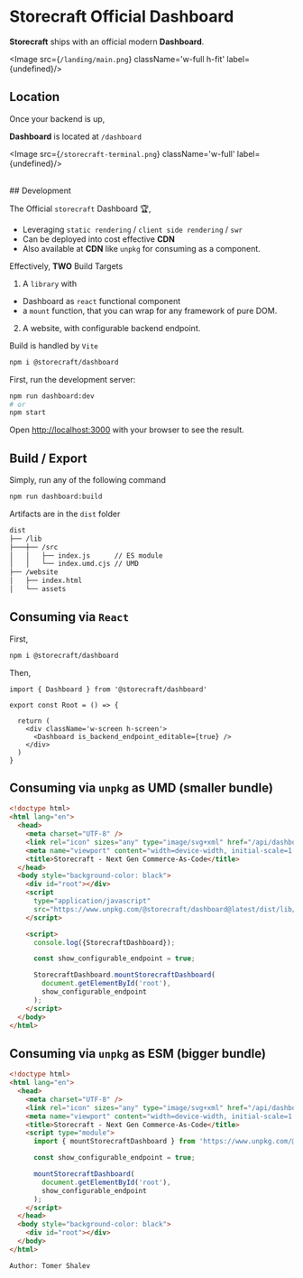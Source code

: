 # **Storecraft** Official Dashboard

**Storecraft** ships with an official modern **Dashboard**.

<Image src={`/landing/main.png`} className='w-full h-fit' 
       label={undefined}/>


## Location

Once your backend is up, 

**Dashboard** is located at `/dashboard`

<Image src={`/storecraft-terminal.png`} className='w-full' 
       label={undefined}/>

<br/>       
## Development

The Official `storecraft` Dashboard 🏆,

- Leveraging `static rendering` / `client side rendering` / `swr`
- Can be deployed into cost effective **CDN**
- Also available at **CDN** like `unpkg` for consuming as a component.

Effectively, **TWO** Build Targets
1. A `library` with
  - Dashboard as `react` functional component
  - a `mount` function, that you can wrap for any framework of pure DOM.
2. A website, with configurable backend endpoint.

Build is handled by `Vite`

```bash
npm i @storecraft/dashboard
```


First, run the development server:

```bash
npm run dashboard:dev
# or
npm start
```

Open [http://localhost:3000](http://localhost:3000) with your browser to see the result.

## Build / Export

Simply, run any of the following command

```bash
npm run dashboard:build
```

Artifacts are in the `dist` folder
```txt
dist
├── /lib
├───┼── /src
│   │   ├── index.js      // ES module
│   │   └── index.umd.cjs // UMD
├── /website
│   ├── index.html
│   └── assets

```

## Consuming via `React`

First,

```bash
npm i @storecraft/dashboard
```

Then, 

```tsx
import { Dashboard } from '@storecraft/dashboard'

export const Root = () => {

  return (
    <div className='w-screen h-screen'>
      <Dashboard is_backend_endpoint_editable={true} />
    </div>
  )
} 

```

## Consuming via `unpkg` as **UMD** (smaller bundle)

```html
<!doctype html>
<html lang="en">
  <head>
    <meta charset="UTF-8" />
    <link rel="icon" sizes="any" type="image/svg+xml" href="/api/dashboard/favicon.svg" />
    <meta name="viewport" content="width=device-width, initial-scale=1.0" />
    <title>Storecraft - Next Gen Commerce-As-Code</title>
  </head>
  <body style="background-color: black">
    <div id="root"></div>
    <script 
      type="application/javascript"
      src="https://www.unpkg.com/@storecraft/dashboard@latest/dist/lib/src/index.umd.cjs">
    </script>

    <script>
      console.log({StorecraftDashboard});

      const show_configurable_endpoint = true;

      StorecraftDashboard.mountStorecraftDashboard(
        document.getElementById('root'), 
        show_configurable_endpoint
      );
    </script>
  </body>
</html>
```

## Consuming via `unpkg` as **ESM** (bigger bundle)

```html
<!doctype html>
<html lang="en">
  <head>
    <meta charset="UTF-8" />
    <link rel="icon" sizes="any" type="image/svg+xml" href="/api/dashboard/favicon.svg" />
    <meta name="viewport" content="width=device-width, initial-scale=1.0" />
    <title>Storecraft - Next Gen Commerce-As-Code</title>
    <script type="module">
      import { mountStorecraftDashboard } from 'https://www.unpkg.com/@storecraft/dashboard@latest/dist/lib/src/index.js';

      const show_configurable_endpoint = true;

      mountStorecraftDashboard(
        document.getElementById('root'), 
        show_configurable_endpoint
      );
    </script>
  </head>
  <body style="background-color: black">
    <div id="root"></div>
  </body>
</html>
```


```txt
Author: Tomer Shalev
```

